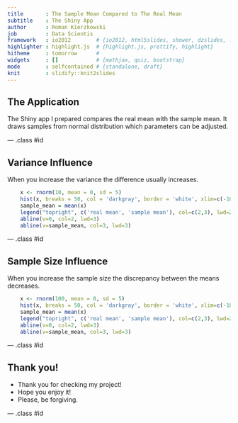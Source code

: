 ```yaml
---
title       : The Sample Mean Compared to The Real Mean
subtitle    : The Shiny App
author      : Roman Kierzkowski
job         : Data Scientis
framework   : io2012        # {io2012, html5slides, shower, dzslides, ...}
highlighter : highlight.js  # {highlight.js, prettify, highlight}
hitheme     : tomorrow      # 
widgets     : []            # {mathjax, quiz, bootstrap}
mode        : selfcontained # {standalone, draft}
knit        : slidify::knit2slides
---
```


## The Application

The Shiny app I prepared compares the real mean with the sample mean.
It draws samples from normal distribution which parameters can be adjusted.

--- .class #id 

## Variance Influence

When you increase the variance the difference usually increases.
```r
    x <- rnorm(10, mean = 0, sd = 5)
    hist(x, breaks = 50, col = 'darkgray', border = 'white', xlim=c(-10,10))
    sample_mean = mean(x)
    legend("topright", c('real mean', 'sample mean'), col=c(2,3), lwd=2)
    abline(v=0, col=2, lwd=3)
    abline(v=sample_mean, col=3, lwd=3)
```

--- .class #id 

## Sample Size Influence

When you increase the sample size the discrepancy between the means decreases.
```r
    x <- rnorm(100, mean = 0, sd = 5)
    hist(x, breaks = 50, col = 'darkgray', border = 'white', xlim=c(-10,10))
    sample_mean = mean(x)
    legend("topright", c('real mean', 'sample mean'), col=c(2,3), lwd=2)
    abline(v=0, col=2, lwd=3)
    abline(v=sample_mean, col=3, lwd=3)
```

--- .class #id 

## Thank you!

* Thank you for checking my project!
* Hope you enjoy it!
* Please, be forgiving.

--- .class #id 









